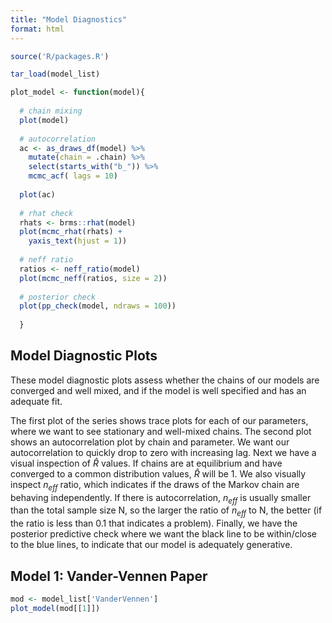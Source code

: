 ```yaml
---
title: "Model Diagnostics"
format: html
---
```



```r
source('R/packages.R')

tar_load(model_list)

plot_model <- function(model){
    
  # chain mixing
  plot(model)
  
  # autocorrelation
  ac <- as_draws_df(model) %>% 
    mutate(chain = .chain) %>% 
    select(starts_with("b_")) %>% 
    mcmc_acf( lags = 10)
  
  plot(ac)
  
  # rhat check
  rhats <- brms::rhat(model)
  plot(mcmc_rhat(rhats) + 
    yaxis_text(hjust = 1))
  
  # neff ratio
  ratios <- neff_ratio(model)
  plot(mcmc_neff(ratios, size = 2))
  
  # posterior check
  plot(pp_check(model, ndraws = 100))
    
  }
```

## Model Diagnostic Plots

These model diagnostic plots assess whether the chains of our models are converged and well mixed, and if the model is well specified and has an adequate fit.

The first plot of the series shows trace plots for each of our parameters, where we want to see stationary and well-mixed chains. The second plot shows an autocorrelation plot by chain and parameter. We want our autocorrelation to quickly drop to zero with increasing lag. Next we have a visual inspection of $\hat{R}$ values. If chains are at equilibrium and have converged to a common distribution values, $\hat{R}$ will be 1. We also visually inspect $n_{eff}$ ratio, which indicates if the draws of the Markov chain are behaving independently. If there is autocorrelation, $n_{eff}$ is usually smaller than the total sample size N, so the larger the ratio of $n_{eff}$ to N, the better (if the ratio is less than 0.1 that indicates a problem).  Finally, we have the posterior predictive check where we want the black line to be within/close to the blue lines, to indicate that our model is adequately generative.

## Model 1: Vander-Vennen Paper

```r
mod <- model_list['VanderVennen']
plot_model(mod[[1]])
```
